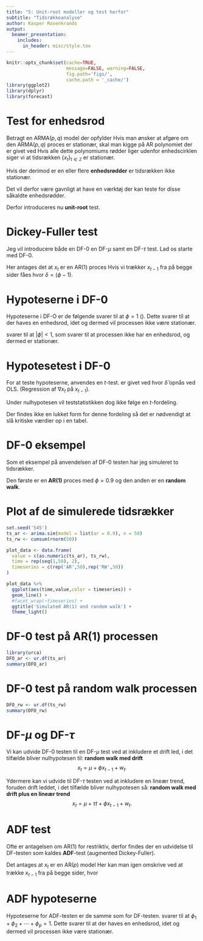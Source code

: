 ```yaml
---
title: "5: Unit-root modeller og test herfor"
subtitle: "Tidsrækkeanalyse"
author: Kasper Rosenkrands
output: 
  beamer_presentation:
    includes:
      in_header: misc/style.tex
---
```


```r
knitr::opts_chunk$set(cache=TRUE,
                      message=FALSE, warning=FALSE,
                      fig.path='figs/',
                      cache.path = '_cache/')
library(ggplot2)
library(dplyr)
library(forecast)
```

# Test for enhedsrod

Betragt en ARMA$(p,q)$ model der opfylder
\begin{align*}
  \phi(B)x_t = \theta(B)w_t.
\end{align*}
Hvis man ønsker at afgøre om den ARMA$(p,q)$ proces er stationær, skal man kigge på AR polynomiet der er givet ved
\begin{align*}
  \phi(z) = 1 - \phi_1z - \phi_2z - \cdots - \phi_pz^p.
\end{align*}
Hvis alle dette polynomiums rødder liger udenfor enhedscirklen siger vi at tidsrækken $\{x_t\}_{t \in \mathbb{Z}}$ er stationær.

Hvis der derimod er en eller flere **enhedsrødder** er tidsrækken ikke stationær.

Det vil derfor være gavnligt at have en værktøj der kan teste for disse såkaldte enhedsrødder.

Derfor introduceres nu **unit-root** test.

# Dickey-Fuller test
Jeg vil introducere både en DF-0 en DF-$\mu$ samt en DF-$\tau$ test. Lad os starte med DF-0.

Her antages det at $x_t$ er en AR(1) proces
\begin{align*}
  x_t = \phi x_{t - 1} + w_t.
\end{align*}
Hvis vi trækker $x_{t - 1}$ fra på begge sider fåes
\begin{align*}
  \nabla x_t &= (\phi - 1)x_{t - 1} + w_t \\
  &= \delta x_{t - 1} + w_t,
\end{align*}
hvor $\delta = (\phi - 1)$.

# Hypoteserne i DF-0
Hypoteserne i DF-O er de følgende
\begin{align*}
  \mathcal{H}_0&:  \delta  = 0,\\
  \mathcal{H}_1&: |\delta| < 1.
\end{align*}
\textbf{Nulhypotesen} svarer til at $\phi = 1$ (\textbf{random walk}). Dette svarer til at der haves en enhedsrod, idet
\begin{align*}
  \phi(z) = (1-\phi z) = (1-1\cdot z) = 0 \Longleftrightarrow z=1,
\end{align*}
og dermed vil processen ikke være stationær.

\textbf{Den alternative hypotese} svarer til at $|\phi|<1$, som svarer til at processen ikke har en enhedsrod, og dermed er stationær.

# Hypotesetest i DF-0
For at teste hypoteserne, anvendes en $t$-test. \textbf{Teststatistikken} er givet ved
\begin{align*}
  t_{DF} = \frac{\hat{\delta}}{\text{se}\left(\hat{\delta}\right)}, \end{align*}
hvor $\hat{\delta}$ opnås ved OLS. (Regression af $\nabla x_t$ på $x_{t-1}$).

Under nulhypotesen vil teststatistikken dog ikke følge en $t$-fordeling.

Der findes ikke en lukket form for denne fordeling så det er nødvendigt at slå kritiske værdier op i en tabel.

# DF-0 eksempel
Som et eksempel på anvendelsen af DF-0 testen har jeg simuleret to tidsrækker.

Den første er en **AR(1)** proces med $\phi = 0.9$ og den anden er en **random walk**.

# Plot af de simulerede tidsrækker
```r
set.seed('545')
ts_ar <- arima.sim(model = list(ar = 0.9), n = 50)
ts_rw <- cumsum(rnorm(50))

plot_data <- data.frame(
  value = c(as.numeric(ts_ar), ts_rw), 
  time = rep(seq(1,50), 2), 
  timeseries = c(rep('AR',50),rep('RW',50))
)

plot_data %>%
  ggplot(aes(time,value,color = timeseries)) +
  geom_line() +
  #facet_wrap(~timeseries) +
  ggtitle('Simulated AR(1) and random walk') +
  theme_light()
```

# DF-0 test på AR(1) processen
\tiny
```r
library(urca)
DFO_ar <- ur.df(ts_ar)
summary(DFO_ar)
```
\normalsize

# DF-0 test på random walk processen
\tiny
```r
DFO_rw <- ur.df(ts_rw)
summary(DFO_rw)
```
\normalsize

# DF-$\mu$ og DF-$\tau$
Vi kan udvide DF-0 testen til en DF-$\mu$ test ved at inkludere et drift led, i det tilfælde bliver nulhypotesen til: **random walk med drift**
$$x_t = \mu + \phi x_{t-1} + w_t.$$

Ydermere kan vi udvide til DF-$\tau$ testen ved at inkludere en lineær trend, foruden drift leddet, i det tilfælde bliver nulhypotesen så: **random walk med drift plus en lineær trend**
$$x_t = \mu + \tau t + \phi x_{t-1} + w_t.$$

# ADF test
Ofte er antagelsen om AR(1) for restriktiv, derfor findes der en udvidelse til DF-testen som kaldes **ADF**-test (augmented Dickey-Fuller).

Det antages at $x_t$ er en AR$(p)$ model
\begin{align*}
 x_t & = \phi_1 x_{t-1} + \phi_2 x_{t-2} + \cdots + \phi_p x_{t-p} + w_t.
\end{align*}
Her kan man igen omskrive ved at trække $x_{t-1}$ fra på begge sider,
\begin{align*}
  \nabla x_t = \delta x_{t-1} - \sum_{j=1}^{p-1} \tilde{\delta}_j \nabla x_{t-j} + w_t,
\end{align*}
hvor
\begin{align*}
  \delta &= \phi_1 + \cdots + \phi_p - 1\\
  \tilde{\delta}_j &= \phi_{j+1} + \cdots + \phi_p \quad \text{for} \quad j=1, \dots p-1.
\end{align*}

# ADF hypoteserne
Hypoteserne for ADF-testen er de samme som for DF-testen. 
\begin{align*}
\mathcal{H}_0&:  \delta  = 0,\\
\mathcal{H}_1&: |\delta| < 1.
\end{align*}
\textbf{Nulhypotesen} svarer til at $\phi_1 + \phi_2 + \cdots + \phi_p = 1$. Dette svarer til at der haves en enhedsrod, idet
\begin{align*}
    \phi(z) &= ( 1 - \phi_1 z - \phi_2 z^2 - \cdots - \phi_p z^p) \\
    \Downarrow&\\
    \phi(1) &= (1 - \phi_1 \cdot 1 - \phi_2 \cdot 1^2 - \cdots - \phi_p \cdot 1^p)\\
    &= 1 - 1\\
    &= 0
\end{align*}
og dermed vil processen ikke være stationær.

